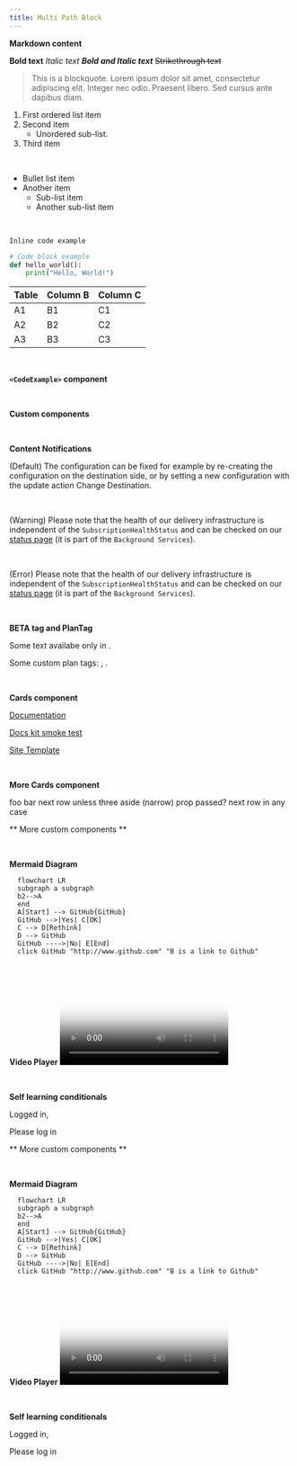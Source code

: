 ```yaml
---
title: Multi Path Block
---
```



<MultiPathBlock>
<PathBlock label="Javascript path" syncWith="javascript">

**Markdown content**
<br/>

**Bold text**
_Italic text_
**_Bold and Italic text_**
~~Strikethrough text~~
<br/>

> This is a blockquote. Lorem ipsum dolor sit amet, consectetur adipiscing elit. Integer nec odio. Praesent libero. Sed cursus ante dapibus diam.
> <br/>

1. First ordered list item
2. Second item
   - Unordered sub-list.
3. Third item

<br/>

- Bullet list item
- Another item
  - Sub-list item
  - Another sub-list item

<br/>

`Inline code example`

```python
# Code block example
def hello_world():
    print("Hello, World!")
```

| Table | Column B | Column C |
| ----- | -------- | -------- |
| A1    | B1       | C1       |
| A2    | B2       | C2       |
| A3    | B3       | C3       |

<br/>

**`<CodeExample>` component**
<CodeExample path="example.js" title="JavaScript Code Sample" />

<br/>

</PathBlock>
<PathBlock label="PHP path" syncWith="php">

**Custom components**

<br/>

**Content Notifications**

<Info>

(Default) The configuration can be fixed for example by re-creating the configuration on the destination side, or by setting a new configuration with the update action Change Destination.

</Info>

<br/>

<Warning>

(Warning) Please note that the health of our delivery infrastructure is independent of the `SubscriptionHealthStatus` and can be checked on our [status page](https://www.google.com) (it is part of the `Background Services`).

</Warning>

<br/>

<Error>

(Error) Please note that the health of our delivery infrastructure is independent of the `SubscriptionHealthStatus` and can be checked on our [status page](https://www.google.com) (it is part of the `Background Services`).

</Error>

<br/>

**BETA tag and PlanTag**

Some text availabe only in <Beta />.

Some custom plan tags: <PlanTag plan="plan1" />, <PlanTag plan="plan2" />.

<br />

**Cards component**

<Cards narrow>
  <Card>

[Documentation](/../documentation)

  </Card>
  <Card>

[Docs kit smoke test](/../docs-smoke-test)

  </Card>
  <Card>

[Site Template](/../site-template)

  </Card>
</Cards>

<br />

**More Cards component**

<Cards clickable narrow smallTitle fitContentColumn>
  <Card>foo</Card>
  <Card>bar</Card>
  <Card>next row unless three aside (narrow) prop passed?</Card>
  <Card>next row in any case</Card>
</Cards>
</PathBlock>
<PathBlock label="others">

** More custom components **

<br/>

**Mermaid Diagram**

```mermaid
  flowchart LR
  subgraph a subgraph
  b2-->A
  end
  A[Start] --> GitHub{GitHub}
  GitHub -->|Yes| C[OK]
  C --> D[Rethink]
  D --> GitHub
  GitHub ---->|No| E[End]
  click GitHub "http://www.github.com" "B is a link to Github"
```

<br/>

**Video Player**
<Video
  url="https://customer-ytbpo1yna9xohg5m.cloudflarestream.com/33709d50562534d2a6f9f2b1766d8ff6/manifest/video.m3u8"
  poster="https://customer-ytbpo1yna9xohg5m.cloudflarestream.com/33709d50562534d2a6f9f2b1766d8ff6/thumbnails/thumbnail.jpg?time=10s"
/>

<br />

**Self learning conditionals**

<IfUserLoggedIn>

Logged in, <FirstName />

</IfUserLoggedIn>
<IfUserLoggedOut>

Please log in

</IfUserLoggedOut>
</PathBlock>
<PathBlock label="Multi path with more than three tabs">

** More custom components **

<br/>

**Mermaid Diagram**

```mermaid
  flowchart LR
  subgraph a subgraph
  b2-->A
  end
  A[Start] --> GitHub{GitHub}
  GitHub -->|Yes| C[OK]
  C --> D[Rethink]
  D --> GitHub
  GitHub ---->|No| E[End]
  click GitHub "http://www.github.com" "B is a link to Github"
```

<br/>

**Video Player**
<Video
  url="https://customer-ytbpo1yna9xohg5m.cloudflarestream.com/33709d50562534d2a6f9f2b1766d8ff6/manifest/video.m3u8"
  poster="https://customer-ytbpo1yna9xohg5m.cloudflarestream.com/33709d50562534d2a6f9f2b1766d8ff6/thumbnails/thumbnail.jpg?time=10s"
/>

<br />

**Self learning conditionals**

<IfUserLoggedIn>

Logged in, <FirstName />

</IfUserLoggedIn>
<IfUserLoggedOut>

Please log in

</IfUserLoggedOut>
</PathBlock>
</MultiPathBlock>
